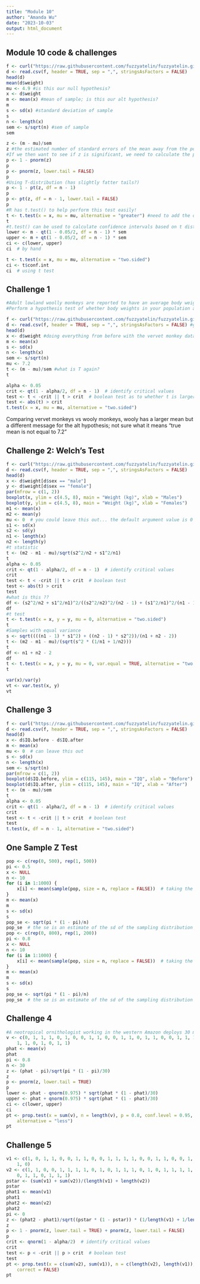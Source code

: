 ```yaml
---
title: "Module 10"
author: "Amanda Wu"
date: "2023-10-03"
output: html_document
---
```





## Module 10 code & challenges
```r
f <- curl("https://raw.githubusercontent.com/fuzzyatelin/fuzzyatelin.github.io/master/AN588_Fall23/vervet-weights.csv")
d <- read.csv(f, header = TRUE, sep = ",", stringsAsFactors = FALSE)
head(d)
mean(d$weight)
mu <- 4.9 #is this our null hypothesis?
x <- d$weight
m <- mean(x) #mean of sample; is this our alt hypothesis?
m
s <- sd(x) #standard deviation of sample
s
n <- length(x)
sem <- s/sqrt(n) #sem of sample
sem

z <- (m - mu)/sem
z #the estimated number of standard errors of the mean away from the population mean that our sample falls
#If we then want to see if z is significant, we need to calculate the probability of seeing a deviation from the mean as high or higher than this by chance.
p <- 1 - pnorm(z)
p
p <- pnorm(z, lower.tail = FALSE)
p
#Using T-distribution (has slightly fatter tails?)
p <- 1 - pt(z, df = n - 1)
p
p <- pt(z, df = n - 1, lower.tail = FALSE)
p
#R has t.test() to help perform this test easily! 
t <- t.test(x = x, mu = mu, alternative = "greater") #need to add the data and expected population mean 
t
#t.test() can be used to calculate confidence intervals based on t distributions 
lower <- m - qt(1 - 0.05/2, df = n - 1) * sem
upper <- m + qt(1 - 0.05/2, df = n - 1) * sem
ci <- c(lower, upper)
ci  # by hand

t <- t.test(x = x, mu = mu, alternative = "two.sided")
ci <- t$conf.int
ci  # using t test
```

## Challenge 1
```r
#Adult lowland woolly monkeys are reported to have an average body weight of 7.2 kilograms. You are working with an isolated population of woolly monkeys from the Peruvian Andes that you think may be a different species from the lowland form, and you collect a sample of 15 weights from adult individuals at that site. From your sample, you calculate a mean of 6.43 kilograms and a standard deviation of 0.98 kilograms.
#Perform a hypothesis test of whether body weights in your population are different from the reported average for lowland woolly monkeys by setting up a “two-tailed” hypothesis, carrying out the analysis, and interpreting the p value (assume the significance level is α =0.05). Your sample is < 30, so you should use the t distribution and do a t test. Do your calculations both by hand and using the t.test() function and confirm that they match.

f <- curl("https://raw.githubusercontent.com/fuzzyatelin/fuzzyatelin.github.io/master/AN588_Fall21/woolly-weights.csv")
d <- read.csv(f, header = TRUE, sep = ",", stringsAsFactors = FALSE) #getting data into R again
head(d) 
x <- d$weight #doing everything from before with the vervet monkey data
m <- mean(x)
s <- sd(x)
n <- length(x)
sem <- s/sqrt(n)
mu <- 7.2
t <- (m - mu)/sem #what is T again? 
t

alpha <- 0.05
crit <- qt(1 - alpha/2, df = n - 1)  # identify critical values
test <- t < -crit || t > crit  # boolean test as to whether t is larger than the critical value at either tail
test <- abs(t) > crit
t.test(x = x, mu = mu, alternative = "two.sided")
```
Comparing vervet monkeys vs wooly monkeys, wooly has a larger mean but a different message for the alt hypothesis; not sure what it means "true mean is not equal to 7.2"

## Challenge 2: Welch's Test
```r
f <- curl("https://raw.githubusercontent.com/fuzzyatelin/fuzzyatelin.github.io/master/AN588_Fall23/colobus-weights.csv")
d <- read.csv(f, header = TRUE, sep = ",", stringsAsFactors = FALSE)
head(d)
x <- d$weight[d$sex == "male"]
y <- d$weight[d$sex == "female"]
par(mfrow = c(1, 2))
boxplot(x, ylim = c(4.5, 8), main = "Weight (kg)", xlab = "Males")
boxplot(y, ylim = c(4.5, 8), main = "Weight (kg)", xlab = "Females")
m1 <- mean(x)
m2 <- mean(y)
mu <- 0  # you could leave this out... the default argument value is 0
s1 <- sd(x)
s2 <- sd(y)
n1 <- length(x)
n2 <- length(y)
#t statistic
t <- (m2 - m1 - mu)/sqrt(s2^2/n2 + s1^2/n1)
t
alpha <- 0.05
crit <- qt(1 - alpha/2, df = n - 1)  # identify critical values
crit
test <- t < -crit || t > crit  # boolean test
test <- abs(t) > crit
test
#what is this ??
df <- (s2^2/n2 + s1^2/n1)^2/((s2^2/n2)^2/(n2 - 1) + (s1^2/n1)^2/(n1 - 1))
df
#t test
t <- t.test(x = x, y = y, mu = 0, alternative = "two.sided")
t
#Samples with equal variance
s <- sqrt((((n1 - 1) * s1^2) + ((n2 - 1) * s2^2))/(n1 + n2 - 2))
t <- (m2 - m1 - mu)/(sqrt(s^2 * (1/n1 + 1/n2)))
t
df <- n1 + n2 - 2
df
t <- t.test(x = x, y = y, mu = 0, var.equal = TRUE, alternative = "two.sided")
t

var(x)/var(y)
vt <- var.test(x, y)
vt
```

## Challenge 3
```r
f <- curl("https://raw.githubusercontent.com/fuzzyatelin/fuzzyatelin.github.io/master/AN588_Fall23/iqs.csv")
d <- read.csv(f, header = TRUE, sep = ",", stringsAsFactors = FALSE)
head(d)
x <- d$IQ.before - d$IQ.after
m <- mean(x)
mu <- 0  # can leave this out
s <- sd(x)
n <- length(x)
sem <- s/sqrt(n)
par(mfrow = c(1, 2))
boxplot(d$IQ.before, ylim = c(115, 145), main = "IQ", xlab = "Before")
boxplot(d$IQ.after, ylim = c(115, 145), main = "IQ", xlab = "After")
t <- (m - mu)/sem
t
alpha <- 0.05
crit <- qt(1 - alpha/2, df = n - 1)  # identify critical values
crit
test <- t < -crit || t > crit  # boolean test
test
t.test(x, df = n - 1, alternative = "two.sided")
```

## One Sample Z Test
```r
pop <- c(rep(0, 500), rep(1, 500))
pi <- 0.5
x <- NULL
n <- 10
for (i in 1:1000) {
    x[i] <- mean(sample(pop, size = n, replace = FALSE))  # taking the mean of a bunch of 0s and 1s yields the proportion of 1s!
}
m <- mean(x)
m
s <- sd(x)
s
pop_se <- sqrt(pi * (1 - pi)/n)
pop_se  # the se is an estimate of the sd of the sampling distribution
pop <- c(rep(0, 800), rep(1, 200))
pi <- 0.8
x <- NULL
n <- 10
for (i in 1:1000) {
    x[i] <- mean(sample(pop, size = n, replace = FALSE))  # taking the mean of a bunch of 0s and 1s yields the proportion of 1s!
}
m <- mean(x)
m
s <- sd(x)
s
pop_se <- sqrt(pi * (1 - pi)/n)
pop_se  # the se is an estimate of the sd of the sampling distribution
```


## Challenge 4
```r
#A neotropical ornithologist working in the western Amazon deploys 30 mist nets in a 100 hectare (ha) grid. She monitors the nets on one morning and records whether or not she captures any birds in the net (i.e., a “success” or “failure” for every net during a netting session). The following vector summarizes her netting results:
v <- c(0, 1, 1, 1, 0, 1, 0, 0, 1, 1, 0, 0, 1, 1, 0, 1, 1, 0, 0, 1, 1, 1, 0,
    1, 1, 0, 1, 0, 1, 1)
phat <- mean(v)
phat
pi <- 0.8
n <- 30
z <- (phat - pi)/sqrt(pi * (1 - pi)/30)
z
p <- pnorm(z, lower.tail = TRUE)
p
lower <- phat - qnorm(0.975) * sqrt(phat * (1 - phat)/30)
upper <- phat + qnorm(0.975) * sqrt(phat * (1 - phat)/30)
ci <- c(lower, upper)
ci
pt <- prop.test(x = sum(v), n = length(v), p = 0.8, conf.level = 0.95, correct = FALSE,
    alternative = "less")
pt
```


## Challenge 5
```r
v1 <- c(1, 0, 1, 1, 0, 0, 1, 1, 0, 0, 1, 1, 1, 1, 0, 0, 1, 1, 0, 0, 1, 1, 0,
    1, 0)
v2 <- c(1, 1, 0, 0, 1, 1, 1, 1, 0, 1, 0, 1, 1, 1, 0, 1, 0, 1, 1, 1, 1, 1, 0,
    0, 1, 1, 0, 1, 1, 1)
pstar <- (sum(v1) + sum(v2))/(length(v1) + length(v2))
pstar
phat1 <- mean(v1)
phat1
phat2 <- mean(v2)
phat2
pi <- 0
z <- (phat2 - phat1)/sqrt((pstar * (1 - pstar)) * (1/length(v1) + 1/length(v2)))
z
p <- 1 - pnorm(z, lower.tail = TRUE) + pnorm(z, lower.tail = FALSE)
p
crit <- qnorm(1 - alpha/2)  # identify critical values
crit
test <- p < -crit || p > crit  # boolean test
test
pt <- prop.test(x = c(sum(v2), sum(v1)), n = c(length(v2), length(v1)), alternative = "two.sided",
    correct = FALSE)
pt
```






